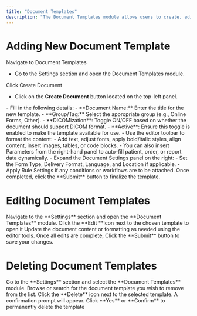 ```yaml
---
title: "Document Templates"
description: "The Document Templates module allows users to create, edit, and manage reusable templates for various forms and reports such as Radiology Reports, Consent Forms, Referral Requests, and more."
---
```


# Adding New Document Template

Navigate to Document Templates

- Go to the Settings section and open the Document Templates module.

Click Create Document

- Click on the **Create Document** button located on the top-left panel.

<AccordionGroup>
  <Accordion title=" Create Document ">
    <Steps>
      <Step title="Enter Document Details">
        - Fill in the following details:
          - **Document Name:** Enter the title for the new template.
          - **Group/Tag:** Select the appropriate group (e.g., Online Forms, Other).
          - **DICOMization**: Toggle ON/OFF based on whether the document should support DICOM format.
          - **Active**: Ensure this toggle is enabled to make the template available for use.
      </Step>
      <Step title="Design Your Template">
        - Use the editor toolbar to format the content:
          - Add text, adjust fonts, apply bold/italic styles, align content, insert images, tables, or code blocks.
          - You can also insert Parameters from the right-hand panel to auto-fill patient, order, or report data dynamically.
      </Step>
      <Step title="Configure Document Settings (Optional)">
        - Expand the Document Settings panel on the right:
          - Set the Form Type, Delivery Format, Language, and Location if applicable.
          - Apply Rule Settings if any conditions or workflows are to be attached.
      </Step>
      <Step title="Finalize the Template">
        Once completed, click the **Submit** button to finalize the template.
      </Step>
    </Steps>
  </Accordion>
</AccordionGroup>

# Editing Document Templates

<Accordion title="Document Templates">
  <Steps>
    <Step title="Access Document Templates">
      Navigate to the **Settings** section and open the **Document Templates** module.
    </Step>
    <Step title="Select a Template to Edit">
      Click the **Edit **icon next to the chosen template to open it
    </Step>
    <Step title="Make Necessary Changes">
      Update the document content or formatting as needed using the editor tools.
    </Step>
    <Step title="Save the Updates">
      Once all edits are complete, Click the **Submit** button to save your changes.
    </Step>
  </Steps>
</Accordion>

# Deleting Document Templates

<Accordion title="Deleting Document ">
  <Steps>
    <Step title="Open Document Templates">
      Go to the **Settings** section and select the **Document Templates** module.
    </Step>
    <Step title="Find the Template to Delete">
      Browse or search for the document template you wish to remove from the list.
    </Step>
    <Step title="Click the Delete Icon">
      Click the **Delete** icon next to the selected template.
    </Step>
    <Step title="Confirm Deletion">
      A confirmation prompt will appear. Click **Yes** or **Confirm** to permanently delete the template
    </Step>
  </Steps>
</Accordion>